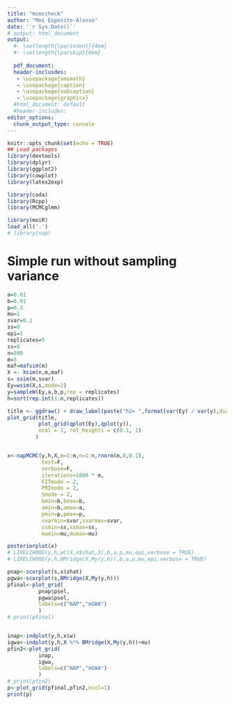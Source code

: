 ```yaml
---
title: "mcmccheck"
author: "Moi Exposito-Alonso"
date: '`r Sys.Date()`'
# output: html_document
output:
  #- \setlength{\parindent}{4em}
  #- \setlength{\parskip}{0em}
  
  pdf_document:
  header-inclusdes:
   - \usepackage{amsmath}
   - \usepackage{caption}
   - \usepackage{subcaption}
   - \usepackage{graphicx}
  #html_document: default
  #header-includes:
editor_options: 
  chunk_output_type: console
---
```


```r

knitr::opts_chunk$set(echo = TRUE)
## Load packages
library(devtools)
library(dplyr)
library(ggplot2)
library(cowplot)
library(latex2exp)

library(coda)
library(Rcpp)
library(MCMCglmm)

library(moiR)
load_all('.')
# library(nap)

```



<!-- Test inintialization -->
<!-- ```{r} -->
<!-- x<-test_napMCMC(y,h,X,m=1:m,n=1:n,rnorm(m,0,0.1), -->
<!--            test=F, -->
<!--            verbose=T, -->
<!--            iterations=10,FITmode = 2,Smode = 2, -->
<!--            PRImode = 2) -->

<!-- ``` -->

<!-- Test few steps -->
<!-- ```{r} -->

<!-- x<-napMCMC(y,h,X,m=1:m,n=1:n,rnorm(m,0,0.1), -->
<!--            test=F, -->
<!--            verbose=T, -->
<!--            iterations=100,FITmode = 2,Smode = 2, -->
<!--            PRImode = 2) -->

<!-- plotNAP(x) -->
<!-- ``` -->


# Simple run without sampling variance
```r


a=0.01
b=0.01
p=0.3
mu=1
svar=0.1
ss=0
epi=1
replicates=5
ss=0
n=500
m=3
maf=mafsim(m)
X <- Xsim(n,m,maf)
s= ssim(m,svar)
Ey=wsim(X,s,mode=2)
y=sampleW(Ey,a,b,p,rep = replicates)
h=sort(rep.int(1:n,replicates))

title <- ggdraw() + draw_label(paste("h2= ",format(var(Ey) / var(y),digits=2)),fontface = 'bold')
plot_grid(title,
          plot_grid(qplot(Ey),qplot(y)),
          ncol = 1, rel_heights = c(0.1, 1)
         )


x<-napMCMC(y,h,X,m=1:m,n=1:n,rnorm(m,0,0.1),
           test=F,
           verbose=F,
           iterations=1000 * m,
           FITmode = 2,
           PRImode = 2,
           Smode = 2,
           bmin=b,bmax=b,
           amin=b,amax=a,
           pmin=p,pmax=p,
           svarmin=svar,svarmax=svar,
           ssmin=ss,ssmax=ss,
           mumin=mu,mumax=mu)

posteriorplot(x)
# LIKELIHOOD(y,h,wC(X,x$shat,3),b,a,p,mu,epi,verbose = TRUE)
# LIKELIHOOD(y,h,BMridge(X,My(y,h)),b,a,p,mu,epi,verbose = TRUE)

```


```r

pnap<-scorplot(s,x$shat)
pgwa<-scorplot(s,BMridge(X,My(y,h)))
pfinal<-plot_grid(
          pnap$psel,
          pgwa$psel,
          labels=c("NAP","mGWA")
          )
# print(pfinal)


inap<-indplot(y,h,x$w)
igwa<-indplot(y,h,X %*% BMridge(X,My(y,h))+mu)
pfin2<-plot_grid(
          inap,
          igwa,
          labels=c("NAP","mGWA")
          )
# print(pfin2)
p<-plot_grid(pfinal,pfin2,ncol=1)
print(p)
```

